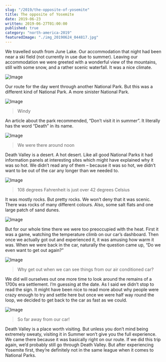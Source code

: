 ```yaml
---
slug: "/2019/the-opposite-of-yosemite"
title: The opposite of Yosemite
date: 2019-06-23
written: 2019-06-27T01:00:00
published: true
category: "north-america-2019"
featuredImage: "./img_20190624_044817.jpg"
---
```


We travelled south from June Lake. Our accommodation that night had been near a ski field (not currently in use due to summer). Leaving our accommodation we were greeted with a wonderful view of the mountains, still with some snow, and a rather scenic waterfall. It was a nice climate.

![Image](./img_20190624_000259.jpg)

Our route for the day went through another National Park. But this was a different kind of National Park. A more sinister National Park.

![Image](./img_20190624_030955.jpg)

> Windy

An article about the park recommended, “Don’t visit it in summer”. It literally has the word “Death” in its name.

![Image](./img_20190624_040540.jpg)

> We were there around noon

Death Valley is a desert. A hot desert. Like all good National Parks it had information panels at interesting sites which might have explained why it was so hot. We didn’t read any of them – because it was so hot, we didn’t want to be out of the car any longer than we needed to.

![Image](./img_20190624_042317.jpg)

> 108 degrees Fahrenheit is just over 42 degrees Celsius

It was mostly rocks. But pretty rocks. We won’t deny that it was scenic. There was rocks of many different colours. Also, some salt flats and one large patch of sand dunes.

![Image](./img_20190624_040857-1.jpg)

But for our whole time there we were too preoccupied with the heat. First it was a game, watching the temperature climb on our car’s dashboard. Then once we actually got out and experienced it, it was amusing how warm it was. When we were back in the car, naturally the question came up, “Do we even want to get out again?”

![Image](./img_20190624_050515.jpg)

> Why get out when we can see things from our air conditioned car?

We did will ourselves out one more time to look around the remains of a 1700s era settlement. I’m guessing at the date. As I said we didn’t stop to read the sign. It might have been nice to read more about why people were crazy enough to try and settle here but once we were half way round the loop, we decided to get back to the car as fast as we could.

![Image](./img_20190624_044817.jpg)

> So far away from our car!

Death Valley is a place worth visiting. But unless you don’t mind being extremely sweaty, visiting it in Summer won’t give you the full experience. We came there because it was basically right on our route. If we did this trip again, we’d probably still go through Death Valley. But after experiencing Yosemite first, they’re definitely not in the same league when it comes to National Parks.